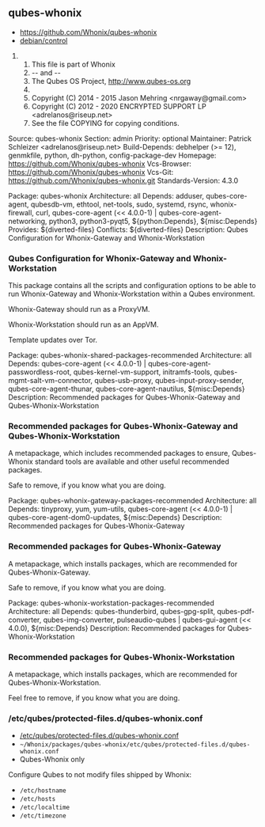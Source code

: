 == qubes-whonix ==

* https://github.com/Whonix/qubes-whonix
* [https://github.com/Whonix/qubes-whonix/blob/master/debian/control debian/control]
## This file is part of Whonix
## -- and --
## The Qubes OS Project, http://www.qubes-os.org
##
## Copyright (C) 2014 - 2015 Jason Mehring <nrgaway@gmail.com>
## Copyright (C) 2012 - 2020 ENCRYPTED SUPPORT LP <adrelanos@riseup.net>
## See the file COPYING for copying conditions.

Source: qubes-whonix
Section: admin
Priority: optional
Maintainer: Patrick Schleizer <adrelanos@riseup.net>
Build-Depends: debhelper (>= 12), genmkfile, python, dh-python, config-package-dev
Homepage: https://github.com/Whonix/qubes-whonix
Vcs-Browser: https://github.com/Whonix/qubes-whonix
Vcs-Git: https://github.com/Whonix/qubes-whonix.git
Standards-Version: 4.3.0

Package: qubes-whonix
Architecture: all
Depends: adduser,
qubes-core-agent,
qubesdb-vm,
ethtool,
net-tools,
sudo,
systemd,
rsync,
whonix-firewall,
curl,
qubes-core-agent (<< 4.0.0-1) | qubes-core-agent-networking,
python3,
python3-pyqt5,
${python:Depends},
${misc:Depends}
Provides: ${diverted-files}
Conflicts: ${diverted-files}
Description: Qubes Configuration for Whonix-Gateway and Whonix-Workstation
===  Qubes Configuration for Whonix-Gateway and Whonix-Workstation ===

This package contains all the scripts and configuration options to be able
to run Whonix-Gateway and Whonix-Workstation within a Qubes environment.

Whonix-Gateway should run as a ProxyVM.

Whonix-Workstation should run as an AppVM.

Template updates over Tor.

Package: qubes-whonix-shared-packages-recommended
Architecture: all
Depends: qubes-core-agent (<< 4.0.0-1) | qubes-core-agent-passwordless-root,
qubes-kernel-vm-support, initramfs-tools, qubes-mgmt-salt-vm-connector,
qubes-usb-proxy, qubes-input-proxy-sender,
qubes-core-agent-thunar, qubes-core-agent-nautilus,
${misc:Depends}
Description: Recommended packages for Qubes-Whonix-Gateway and Qubes-Whonix-Workstation
===  Recommended packages for Qubes-Whonix-Gateway and Qubes-Whonix-Workstation ===

A metapackage, which includes recommended packages to ensure, Qubes-Whonix
standard tools are available and other useful recommended packages.

Safe to remove, if you know what you are doing.

Package: qubes-whonix-gateway-packages-recommended
Architecture: all
Depends: tinyproxy,
yum,
yum-utils,
qubes-core-agent (<< 4.0.0-1) | qubes-core-agent-dom0-updates,
${misc:Depends}
Description: Recommended packages for Qubes-Whonix-Gateway
===  Recommended packages for Qubes-Whonix-Gateway ===

A metapackage, which installs packages, which are recommended for
Qubes-Whonix-Gateway.

Safe to remove, if you know what you are doing.

Package: qubes-whonix-workstation-packages-recommended
Architecture: all
Depends: qubes-thunderbird,
qubes-gpg-split,
qubes-pdf-converter,
qubes-img-converter,
pulseaudio-qubes | qubes-gui-agent (<< 4.0.0),
${misc:Depends}
Description: Recommended packages for Qubes-Whonix-Workstation
===  Recommended packages for Qubes-Whonix-Workstation ===

A metapackage, which installs packages, which are recommended for
Qubes-Whonix-Workstation.

Feel free to remove, if you know what you are doing.
=== /etc/qubes/protected-files.d/qubes-whonix.conf ===

* [https://github.com/Whonix/qubes-whonix/blob/master/etc/qubes/protected-files.d/qubes-whonix.conf /etc/qubes/protected-files.d/qubes-whonix.conf]
* <code>~/Whonix/packages/qubes-whonix/etc/qubes/protected-files.d/qubes-whonix.conf</code>
* Qubes-Whonix only

Configure Qubes to not modify files shipped by Whonix:

* <code>/etc/hostname</code>
* <code>/etc/hosts</code>
* <code>/etc/localtime</code>
* <code>/etc/timezone</code>
